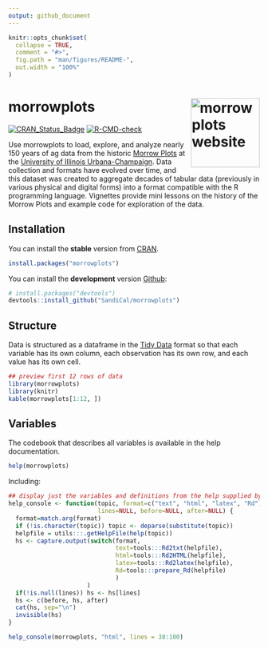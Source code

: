 ```yaml
---
output: github_document
---
```


<!-- README.md is generated from README.Rmd. Please edit that file -->

```r
knitr::opts_chunk$set(
  collapse = TRUE,
  comment = "#>",
  fig.path = "man/figures/README-",
  out.width = "100%"
)
```

# morrowplots <a href="https://SandiCal.github.io/morrowplots/"><img src="man/figures/logo.png" align="right" height="138" alt="morrowplots website" /></a>

<!-- badges: start -->
[![CRAN_Status_Badge](http://www.r-pkg.org/badges/version/morrowplots)](https://cran.r-project.org/package=morrowplots)
[![R-CMD-check](https://github.com/SandiCal/morrowplots/actions/workflows/R-CMD-check.yaml/badge.svg)](https://github.com/SandiCal/morrowplots/actions/workflows/R-CMD-check.yaml)
<!-- badges: end -->

Use morrowplots to load, explore, and analyze nearly 150 years of ag data from the historic [Morrow Plots](https://aces.illinois.edu/research/history/morrow-plots) at the [University of Illinois Urbana-Champaign](https://illinois.edu/). Data collection and formats have evolved over time, and this dataset was created to aggregate decades of tabular data (previously in various physical and digital forms) into a format compatible with the R programming language. Vignettes provide mini lessons on the history of the Morrow Plots and example code for exploration of the data.

## Installation

You can install the **stable** version from
[CRAN](https://cran.r-project.org/package=morrowplots).

```r
install.packages("morrowplots")
```

You can install the **development** version [Github](https://github.com/SandiCal/morrowplots):

```r
# install.packages("devtools")
devtools::install_github("SandiCal/morrowplots")
```

## Structure

Data is structured as a dataframe in the [Tidy Data](https://vita.had.co.nz/papers/tidy-data.pdf) format so that each
variable has its own column, each observation has its own row, and each
value has its own cell.

```r
## preview first 12 rows of data
library(morrowplots)
library(knitr)
kable(morrowplots[1:12, ])
```

## Variables

The codebook that describes all variables is available in the help documentation.

```r
help(morrowplots)
```
 
Including: 
```r
## display just the variables and definitions from the help supplied by data.R; hard coded here as "lines = 38:100" 
help_console <- function(topic, format=c("text", "html", "latex", "Rd"),
                         lines=NULL, before=NULL, after=NULL) {  
  format=match.arg(format)
  if (!is.character(topic)) topic <- deparse(substitute(topic))
  helpfile = utils:::.getHelpFile(help(topic))
  hs <- capture.output(switch(format, 
                              text=tools:::Rd2txt(helpfile),
                              html=tools:::Rd2HTML(helpfile),
                              latex=tools:::Rd2latex(helpfile),
                              Rd=tools:::prepare_Rd(helpfile)
                              )
                      )
  if(!is.null(lines)) hs <- hs[lines]
  hs <- c(before, hs, after)
  cat(hs, sep="\n")
  invisible(hs)
}

help_console(morrowplots, "html", lines = 38:100)
```

